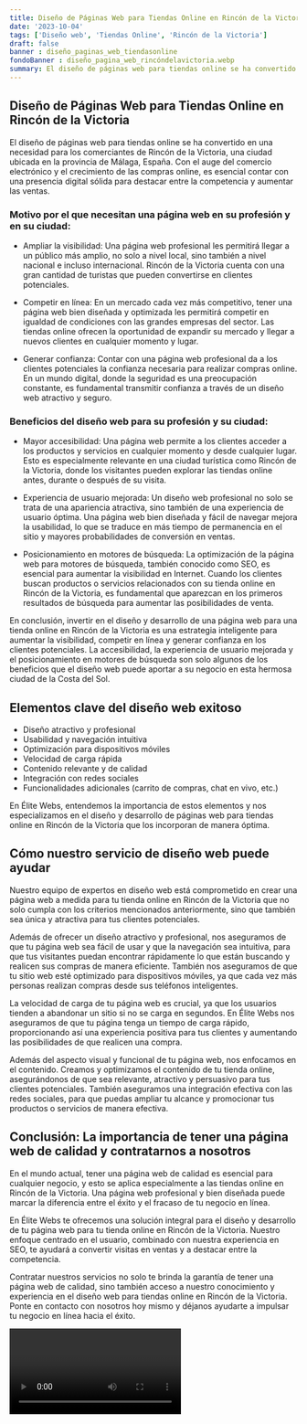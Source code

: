 ```yaml
---
title: Diseño de Páginas Web para Tiendas Online en Rincón de la Victoria
date: '2023-10-04'
tags: ['Diseño web', 'Tiendas Online', 'Rincón de la Victoria']
draft: false
banner : diseño_paginas_web_tiendasonline
fondoBanner : diseño_pagina_web_rincóndelavictoria.webp
summary: El diseño de páginas web para tiendas online se ha convertido en una necesidad para los comerciantes de Rincón de la Victoria, una ciudad ubicada en la provincia de Málaga, España. Con el auge del comercio electrónico y el crecimiento de las compras online, es esencial contar con una presencia digital sólida para destacar entre la competencia y aumentar las ventas.
---
```


## Diseño de Páginas Web para Tiendas Online en Rincón de la Victoria

El diseño de páginas web para tiendas online se ha convertido en una necesidad para los comerciantes de Rincón de la Victoria, una ciudad ubicada en la provincia de Málaga, España. Con el auge del comercio electrónico y el crecimiento de las compras online, es esencial contar con una presencia digital sólida para destacar entre la competencia y aumentar las ventas.

### Motivo por el que necesitan una página web en su profesión y en su ciudad:

- Ampliar la visibilidad: Una página web profesional les permitirá llegar a un público más amplio, no solo a nivel local, sino también a nivel nacional e incluso internacional. Rincón de la Victoria cuenta con una gran cantidad de turistas que pueden convertirse en clientes potenciales.

- Competir en línea: En un mercado cada vez más competitivo, tener una página web bien diseñada y optimizada les permitirá competir en igualdad de condiciones con las grandes empresas del sector. Las tiendas online ofrecen la oportunidad de expandir su mercado y llegar a nuevos clientes en cualquier momento y lugar.

- Generar confianza: Contar con una página web profesional da a los clientes potenciales la confianza necesaria para realizar compras online. En un mundo digital, donde la seguridad es una preocupación constante, es fundamental transmitir confianza a través de un diseño web atractivo y seguro.

### Beneficios del diseño web para su profesión y su ciudad:

- Mayor accesibilidad: Una página web permite a los clientes acceder a los productos y servicios en cualquier momento y desde cualquier lugar. Esto es especialmente relevante en una ciudad turística como Rincón de la Victoria, donde los visitantes pueden explorar las tiendas online antes, durante o después de su visita.

- Experiencia de usuario mejorada: Un diseño web profesional no solo se trata de una apariencia atractiva, sino también de una experiencia de usuario óptima. Una página web bien diseñada y fácil de navegar mejora la usabilidad, lo que se traduce en más tiempo de permanencia en el sitio y mayores probabilidades de conversión en ventas.

- Posicionamiento en motores de búsqueda: La optimización de la página web para motores de búsqueda, también conocido como SEO, es esencial para aumentar la visibilidad en Internet. Cuando los clientes buscan productos o servicios relacionados con su tienda online en Rincón de la Victoria, es fundamental que aparezcan en los primeros resultados de búsqueda para aumentar las posibilidades de venta.

En conclusión, invertir en el diseño y desarrollo de una página web para una tienda online en Rincón de la Victoria es una estrategia inteligente para aumentar la visibilidad, competir en línea y generar confianza en los clientes potenciales. La accesibilidad, la experiencia de usuario mejorada y el posicionamiento en motores de búsqueda son solo algunos de los beneficios que el diseño web puede aportar a su negocio en esta hermosa ciudad de la Costa del Sol.

<GifSeo />

<Cta />

## Elementos clave del diseño web exitoso

- Diseño atractivo y profesional
- Usabilidad y navegación intuitiva
- Optimización para dispositivos móviles
- Velocidad de carga rápida
- Contenido relevante y de calidad
- Integración con redes sociales
- Funcionalidades adicionales (carrito de compras, chat en vivo, etc.)

En Élite Webs, entendemos la importancia de estos elementos y nos especializamos en el diseño y desarrollo de páginas web para tiendas online en Rincón de la Victoria que los incorporan de manera óptima.

## Cómo nuestro servicio de diseño web puede ayudar

Nuestro equipo de expertos en diseño web está comprometido en crear una página web a medida para tu tienda online en Rincón de la Victoria que no solo cumpla con los criterios mencionados anteriormente, sino que también sea única y atractiva para tus clientes potenciales. 

Además de ofrecer un diseño atractivo y profesional, nos aseguramos de que tu página web sea fácil de usar y que la navegación sea intuitiva, para que tus visitantes puedan encontrar rápidamente lo que están buscando y realicen sus compras de manera eficiente. También nos aseguramos de que tu sitio web esté optimizado para dispositivos móviles, ya que cada vez más personas realizan compras desde sus teléfonos inteligentes.

La velocidad de carga de tu página web es crucial, ya que los usuarios tienden a abandonar un sitio si no se carga en segundos. En Élite Webs nos aseguramos de que tu página tenga un tiempo de carga rápido, proporcionando así una experiencia positiva para tus clientes y aumentando las posibilidades de que realicen una compra.

Además del aspecto visual y funcional de tu página web, nos enfocamos en el contenido. Creamos y optimizamos el contenido de tu tienda online, asegurándonos de que sea relevante, atractivo y persuasivo para tus clientes potenciales. También aseguramos una integración efectiva con las redes sociales, para que puedas ampliar tu alcance y promocionar tus productos o servicios de manera efectiva.

## Conclusión: La importancia de tener una página web de calidad y contratarnos a nosotros

En el mundo actual, tener una página web de calidad es esencial para cualquier negocio, y esto se aplica especialmente a las tiendas online en Rincón de la Victoria. Una página web profesional y bien diseñada puede marcar la diferencia entre el éxito y el fracaso de tu negocio en línea.

En Élite Webs te ofrecemos una solución integral para el diseño y desarrollo de tu página web para tu tienda online en Rincón de la Victoria. Nuestro enfoque centrado en el usuario, combinado con nuestra experiencia en SEO, te ayudará a convertir visitas en ventas y a destacar entre la competencia.

Contratar nuestros servicios no solo te brinda la garantía de tener una página web de calidad, sino también acceso a nuestro conocimiento y experiencia en el diseño web para tiendas online en Rincón de la Victoria. Ponte en contacto con nosotros hoy mismo y déjanos ayudarte a impulsar tu negocio en línea hacia el éxito.

<Video />

<CtaBot job='Tiendas Online' city='Rincón de la Victoria'/>

<Gmaps query='Rincón de la Victoria+españa+maps' />